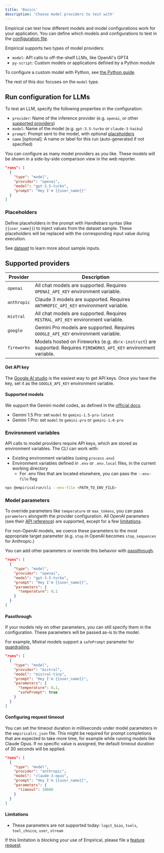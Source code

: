 ```yaml
---
title: 'Basics'
description: 'Choose model providers to test with'
---
```


Empirical can test how different models and model configurations work for your
application. You can define which models and configurations to test in the
[configuration file](../configuration).

Empirical supports two types of model providers:

- `model`: API calls to off-the-shelf LLMs, like OpenAI's GPT4
- `py-script`: Custom models or applications defined by a Python module

To configure a custom model with Python, see [the Python guide](./custom).

The rest of this doc focuses on the `model` type.

## Run configuration for LLMs

To test an LLM, specify the following properties in the configuration:

- `provider`: Name of the inference provider (e.g. `openai`, or other [supported providers](#supported-providers))
- `model`: Name of the model (e.g. `gpt-3.5-turbo` or `claude-3-haiku`)
- `prompt`: Prompt sent to the model, with optional [placeholders](#placeholders)
- `name` [optional]: A name or label for this run (auto-generated if not specified)

You can configure as many model providers as you like. These models will be shown in a 
side-by-side comparison view in the web reporter.

```json empiricalrc.json
"runs": [
  {
    "type": "model",
    "provider": "openai",
    "model": "gpt-3.5-turbo",
    "prompt": "Hey I'm {{user_name}}"
  }
]
```

### Placeholders

Define placeholders in the prompt with Handlebars syntax (like `{{user_name}}`) to inject values
from the dataset sample. These placeholders will be replaced with the corresponding input value
during execution.

See [dataset](../dataset/basics) to learn more about sample inputs.

## Supported providers

| Provider | Description |
|----------|-------------|
| `openai` | All chat models are supported. Requires `OPENAI_API_KEY` environment variable. |
| `anthropic` | Claude 3 models are supported. Requires `ANTHROPIC_API_KEY` environment variable. |
| `mistral` | All chat models are supported. Requires `MISTRAL_API_KEY` environment variable. |
| `google` | Gemini Pro models are supported. Requires `GOOGLE_API_KEY` environment variable. |
| `fireworks` | Models hosted on Fireworks (e.g. `dbrx-instruct`) are supported. Requires `FIREWORKS_API_KEY` environment variable. |

<AccordionGroup>
<Accordion title="Using models from Google">

#### Get API key

The [Google AI studio](https://aistudio.google.com/) is the easiest way to get API keys. Once you have the key,
set it as the `GOOGLE_API_KEY` environment variable.

#### Supported models

We support the Gemini model codes, as defined in the [official docs](https://ai.google.dev/models/gemini).

- Gemini 1.5 Pro: set `model` to `gemini-1.5-pro-latest`
- Gemini 1 Pro: set `model` to `gemini-pro` or `gemini-1.0-pro`

</Accordion>
</AccordionGroup>

### Environment variables

API calls to model providers require API keys, which are stored as environment variables. The CLI can work with:

- Existing environment variables (using `process.env`)
- Environment variables defined in `.env` or `.env.local` files, in the current working directory
  - For .env files that are located elsewhere, you can pass the `--env-file` flag

```sh
npx @empiricalrun/cli --env-file <PATH_TO_ENV_FILE>
```

### Model parameters

To override parameters like `temperature` or `max_tokens`, you can pass `parameters` alongwith the provider
configuration. All OpenAI parameters (see their [API reference](https://platform.openai.com/docs/api-reference/chat/create))
are supported, except for a few [limitations](#limitations).

For non-OpenAI models, we coerce these parameters to the most appropriate target parameter (e.g. `stop` in OpenAI
becomes `stop_sequences` for Anthropic.)

You can add other parameters or override this behavior with [passthrough](#passthrough).

```json empiricalrc.json
"runs": [
  {
    "type": "model",
    "provider": "openai",
    "model": "gpt-3.5-turbo",
    "prompt": "Hey I'm {{user_name}}",
    "parameters": {
      "temperature": 0.1
    }
  }
]
```

#### Passthrough

If your models rely on other parameters, you can still specify them in the configuration. These
parameters will be passed as-is to the model.

For example, Mistral models support a `safePrompt` parameter for [guardrailing](https://docs.mistral.ai/platform/guardrailing/).

```json empiricalrc.json
"runs": [
  {
    "type": "model",
    "provider": "mistral",
    "model": "mistral-tiny",
    "prompt": "Hey I'm {{user_name}}",
    "parameters": {
      "temperature": 0.1,
      "safePrompt": true
    }
  }
]
```

#### Configuring request timeout

You can set the timeout duration in milliseconds under model parameters in the `empiricalrc.json` file. This might be required for prompt completions that are expected to take more time, for example while running models like Claude Opus. If no specific value is assigned, the default timeout duration of 30 seconds will be applied.

```json empiricalrc.json
"runs": [
  {
    "type": "model",
    "provider": "anthropic",
    "model": "claude-3-opus",
    "prompt": "Hey I'm {{user_name}}",
    "parameters": {
      "timeout": 10000
    }
  }
]
```

#### Limitations

- These parameters are not supported today: `logit_bias`, `tools`, `tool_choice`, `user`, `stream`

If this limitation is blocking your use of Empirical, please file a [feature request](https://github.com/empirical-run/empirical/issues/new).
